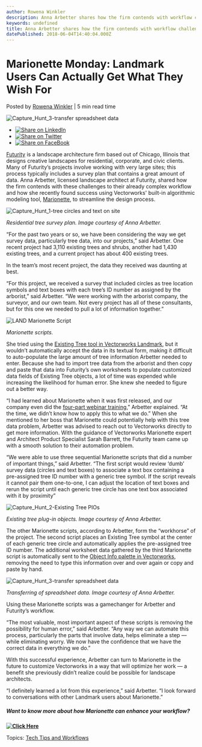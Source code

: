 ```yaml
---
author: Rowena Winkler
description: Anna Arbetter shares how the firm contends with workflow challenges and how she found success using Vectorworks' algorithmic modeling tool, Marionette.  
keywords: undefined
title: Anna Arbetter shares how the firm contends with workflow challenges and how she found success using Vectorworks' algorithmic modeling tool, Marionette.   
datePublished: 2018-06-04T14:40:04.000Z
---
```

  

# Marionette Monday: Landmark Users Can Actually Get What They Wish For

 Posted by [Rowena Winkler](https://blog.vectorworks.net/author/rowena-winkler) | 5 min read time 

![Capture_Hunt_3-transfer spreadsheet data](https://blog.vectorworks.net/hubfs/Blog%20Images/180604_Marionette%20Land%20User/Capture_Hunt_3-transfer%20spreadsheet%20data.jpg) 

* [![Share on LinkedIn](https://2659751.fs1.hubspotusercontent-na1.net/hubfs/2659751/michaelDemo/share-LI.png)](http://www.linkedin.com/shareArticle?mini=true&url=https%3A%2F%2Fblog.vectorworks.net%2Fmarionette-monday-landmark-users-can-actually-get-what-they-wish-for)
* [![Share on Twitter](https://2659751.fs1.hubspotusercontent-na1.net/hubfs/2659751/michaelDemo/share-TW.png)](https://www.twitter.com/share?text=Marionette%20Monday:%20Landmark%20Users%20Can%20Actually%20Get%20What%20They%20Wish%20For&url=https%3A%2F%2Fblog.vectorworks.net%2Fmarionette-monday-landmark-users-can-actually-get-what-they-wish-for&via=PMGTweets)
* [![Share on FaceBook](https://2659751.fs1.hubspotusercontent-na1.net/hubfs/2659751/michaelDemo/share-FB.png)](https://www.facebook.com/sharer/sharer.php?u=https%3A%2F%2Fblog.vectorworks.net%2Fmarionette-monday-landmark-users-can-actually-get-what-they-wish-for)

[Futurity](https://www.futurityinc.com/) is a landscape architecture firm based out of Chicago, Illinois that designs creative landscapes for residential, corporate, and civic clients. Many of Futurity’s projects involve working with very large sites; this process typically includes a survey plan that contains a great amount of data. Anna Arbetter, licensed landscape architect at Futurity, shared how the firm contends with these challenges to their already complex workflow and how she recently found success using Vectorworks' built-in algorithmic modeling tool, [Marionette](http://www.vectorworks.net/training/marionette?utm%5Fcampaign=blog&utm%5Fsource=intext&utm%5Fmedium=planetvectorworks&utm%5Fcontent=marionetteland060418), to streamline the design process.

![Capture_Hunt_1-tree circles and text on site](https://blog.vectorworks.net/hs-fs/hubfs/Blog%20Images/180604_Marionette%20Land%20User/Capture_Hunt_1-tree%20circles%20and%20text%20on%20site.jpg?width=1352&name=Capture_Hunt_1-tree%20circles%20and%20text%20on%20site.jpg)

_Residential tree survey plan. Image courtesy of Anna Arbetter._

“For the past two years or so, we have been considering the way we get survey data, particularly tree data, into our projects,” said Arbetter. One recent project had 3,110 existing trees and shrubs, another had 1,430 existing trees, and a current project has about 400 existing trees.

In the team’s most recent project, the data they received was daunting at best.

“For this project, we received a survey that included circles as tree location symbols and text boxes with each tree’s ID number as assigned by the arborist,” said Arbetter. “We were working with the arborist company, the surveyor, and our own team. Not every project has all of these consultants, but for this one we needed to pull a lot of information together.”

![LAND Marionette Script](https://blog.vectorworks.net/hs-fs/hubfs/Blog%20Images/180604_Marionette%20Land%20User/LAND%20Marionette%20Script.png?width=2440&name=LAND%20Marionette%20Script.png)

_Marionette scripts._

She tried using the [Existing Tree tool in Vectorworks Landmark](http://app-help.vectorworks.net/2018/eng/index.htm#t=VW2018%5FGuide%2FPlants%2FDocumenting%5FExisting%5FTrees.htm&rhsearch=tree%20tool&rhsyns=%20?utm%5Fcampaign=blog&utm%5Fsource=intext&utm%5Fmedium=planetvectorworks&utm%5Fcontent=marionetteland060418), but it wouldn’t automatically accept the data in its textual form, making it difficult to auto-populate the large amount of tree information Arbetter needed to enter. Because she had to import tree data from the arborist and then copy and paste that data into Futurity’s own worksheets to populate customized data fields of Existing Tree objects, a lot of time was expended while increasing the likelihood for human error. She knew she needed to figure out a better way.

“I had learned about Marionette when it was first released, and our company even did the [four-part webinar training](https://forum.vectorworks.net/index.php?/topic/43231-marionette-monday-webinar-questions/#comment-218297?utm%5Fcampaign=blog&utm%5Fsource=intext&utm%5Fmedium=planetvectorworks&utm%5Fcontent=marionetteland060418),” Arbetter explained. “At the time, we didn’t know how to apply this to what we do.” When she mentioned to her boss that Marionette could potentially help with this tree data problem, Arbetter was advised to reach out to Vectorworks directly to get more information. With the guidance of Vectorworks Marionette expert and Architect Product Specialist Sarah Barrett, the Futurity team came up with a smooth solution to their automation problem.

“We were able to use three sequential Marionette scripts that did a number of important things,” said Arbetter. “The first script would review ‘dumb’ survey data (circles and text boxes) to associate a text box containing a pre-assigned tree ID number with a generic tree symbol. If the script reveals it cannot pair them one-to-one, I can adjust the location of text boxes and rerun the script until each generic tree circle has one text box associated with it by proximity”

![Capture_Hunt_2-Existing Tree PIOs](https://blog.vectorworks.net/hs-fs/hubfs/Blog%20Images/180604_Marionette%20Land%20User/Capture_Hunt_2-Existing%20Tree%20PIOs.jpg?width=1357&name=Capture_Hunt_2-Existing%20Tree%20PIOs.jpg)

_Existing tree plug-in objects. Image courtesy of Anna Arbetter._

The other Marionette scripts, according to Arbetter, form the “workhorse” of the project. The second script places an Existing Tree symbol at the center of each generic tree circle and automatically applies the pre-assigned tree ID number. The additional worksheet data gathered by the third Marionette script is automatically sent to the [Object Info palette in Vectorworks](http://app-help.vectorworks.net/2018/eng/index.htm#t=VW2018%5FGuide%2FObjects%5Fedit1%2FEditing%5FObjects.htm%23TOC%5FThe%5FObject%5FInfo%5FPalettebc-1&rhsearch=object%20info%20palette&rhsyns=%20&rhtocid=%5F6%5F0?utm%5Fcampaign=blog&utm%5Fsource=intext&utm%5Fmedium=planetvectorworks&utm%5Fcontent=marionetteland060418), removing the need to type this information over and over again or copy and paste by hand.

![Capture_Hunt_3-transfer spreadsheet data](https://blog.vectorworks.net/hs-fs/hubfs/Blog%20Images/180604_Marionette%20Land%20User/Capture_Hunt_3-transfer%20spreadsheet%20data.jpg?width=1715&name=Capture_Hunt_3-transfer%20spreadsheet%20data.jpg)

_Transferring of spreadsheet data. Image courtesy of Anna Arbetter._

Using these Marionette scripts was a gamechanger for Arbetter and Futurity’s workflow.

“The most valuable, most important aspect of these scripts is removing the possibility for human error,” said Arbetter. “Any way we can automate this process, particularly the parts that involve data, helps eliminate a step — while eliminating worry. We now have the confidence that we have the correct data in everything we do.” 

With this successful experience, Arbetter can turn to Marionette in the future to customize Vectorworks in a way that will optimize her work — a benefit she previously didn’t realize could be possible for landscape architects.

“I definitely learned a lot from this experience,” said Arbetter. “I look forward to conversations with other Landmark users about Marionette.”

##### **Want to know more about how Marionette can enhance your workflow?**

**[![Click Here](https://no-cache.hubspot.com/cta/default/3018241/d3312faa-07d1-473a-8dd6-6aa3e9240445.png)](https://cta-redirect.hubspot.com/cta/redirect/3018241/d3312faa-07d1-473a-8dd6-6aa3e9240445)** 

 Topics: [Tech Tips and Workflows](https://blog.vectorworks.net/topic/tech-tips-and-workflows) 

  
